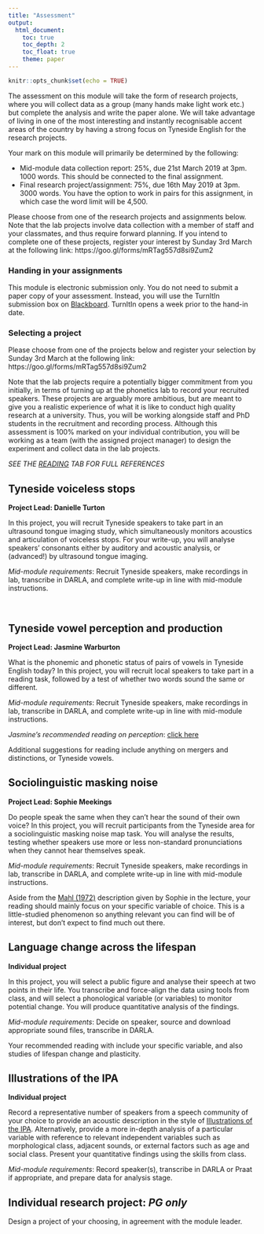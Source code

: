 ```yaml
---
title: "Assessment"
output: 
  html_document:
    toc: true
    toc_depth: 2
    toc_float: true
    theme: paper
---
```



```r
knitr::opts_chunk$set(echo = TRUE)
```
The assessment on this module will take the form of research projects, where you will collect data as a group (many hands make light work etc.) but complete the analysis and write the paper alone.  We will take advantage of living in one of the most interesting and instantly recognisable accent areas of the country by having a strong focus on Tyneside English for the research projects.


Your mark on this module will primarily be determined by the following:

* Mid-module data collection report: 25%, due 21st March 2019 at 3pm. 1000 words. This should be connected to the final assignment.
* Final research project/assignment: 75%, due 16th May 2019 at 3pm. 3000 words. You have the option to work in pairs for this assignment, in which case the word limit will be 4,500.

Please choose from one of the research projects and assignments below.  Note that the lab projects involve data collection with a member of staff and your classmates, and thus require forward planning.  If you intend to complete one of these projects, register your interest by Sunday 3rd March at the following link:
https://goo.gl/forms/mRTag557d8si9Zum2


### Handing in your assignments
This module is electronic submission only.  You do not need to submit a paper copy of your assessment. Instead, you will use the TurnItIn submission box on [Blackboard](https://blackboard.ncl.ac.uk/).  TurnItIn opens a week prior to the hand-in date.

### Selecting a project
Please choose from one of the projects below and register your selection by Sunday 3rd March at the following link:
https://goo.gl/forms/mRTag557d8si9Zum2

Note that the lab projects require a potentially bigger commitment from you initially, in terms of turning up at the phonetics lab to record your recruited speakers.  These projects are arguably more ambitious, but are meant to give you a realistic experience of what it is like to conduct high quality research at a university.  Thus, you will be working alongside staff and PhD students in the recruitment and recording process.  Although this assessment is 100% marked on your individual contribution, you will be working as a team (with the assigned project manager) to design the experiment and collect data in the lab projects.

*SEE THE [READING](reading.html) TAB FOR FULL REFERENCES*

## Tyneside voiceless stops
**Project Lead: Danielle Turton**

In this project, you will recruit Tyneside speakers to take part in an ultrasound tongue imaging study, which simultaneously monitors acoustics and articulation of voiceless stops.  For your write-up, you will analyse speakers’ consonants either by auditory and acoustic analysis, or (advanced!) by ultrasound tongue imaging.


*Mid-module requirements*: Recruit Tyneside speakers, make recordings in lab, transcribe in DARLA, and complete write-up in line with mid-module instructions.


<BR>

## Tyneside vowel perception and production
**Project Lead: Jasmine Warburton**

What is the phonemic and phonetic status of pairs of vowels in Tyneside English today?  In this project, you will recruit local speakers to take part in a reading task, followed by a test of whether two words sound the same or different.  

*Mid-module requirements*: Recruit Tyneside speakers, make recordings in lab, transcribe in DARLA, and complete write-up in line with mid-module instructions.

*Jasmine's recommended reading on perception*: [click here](https://newcastle-my.sharepoint.com/:u:/g/personal/ndmt5_newcastle_ac_uk/EVe2UL3doB9Gs-fP3_9uTEwBI6H3GiL1aX_Yjk4uOZqLgg?e=BwKvbQ)

Additional suggestions for reading include anything on mergers and distinctions, or Tyneside vowels.

## Sociolinguistic masking noise
**Project Lead: Sophie Meekings**

Do people speak the same when they can’t hear the sound of their own voice?  In this project, you will recruit participants from the Tyneside area for a sociolinguistic masking noise map task.  You will analyse the results, testing whether speakers use more or less non-standard pronunciations when they cannot hear themselves speak.

*Mid-module requirements*: Recruit Tyneside speakers, make recordings in lab, transcribe in DARLA, and complete write-up in line with mid-module instructions.

Aside from the [Mahl (1972)](https://books.google.co.uk/books?hl=en&lr=&id=bfdFBQAAQBAJ&oi=fnd&pg=PA211&dq=mahl+1972%5D&ots=Skxq9p2aEi&sig=ojKmT-zLbqBiPzxecr0yEcQg03U#v=onepage&q&f=false) description given by Sophie in the lecture, your reading should mainly focus on your specific variable of choice.  This is a little-studied phenomenon so anything relevant you can find will be of interest, but don't expect to find much out there.


## Language change across the lifespan
**Individual project**

In this project, you will select a public figure and analyse their speech at two points in their life.  You transcribe and force-align the data using tools from class, and will select a phonological variable (or variables) to monitor potential change.  You will produce quantitative analysis of the findings.

*Mid-module requirements*: Decide on speaker, source and download appropriate sound files, transcribe in DARLA.

Your recommended reading with include your specific variable, and also studies of lifespan change and plasticity.

## Illustrations of the IPA
**Individual project**

Record a representative number of speakers from a speech community of your choice to provide an acoustic description in the style of [Illustrations of the IPA](https://www.cambridge.org/core/journals/journal-of-the-international-phonetic-association/illustrations-of-the-ipa).  Alternatively, provide a more in-depth analysis of a particular variable with reference to relevant independent variables such as morphological class, adjacent sounds, or external factors such as age and social class.  Present your quantitative findings using the skills from class.

*Mid-module requirements*: Record speaker(s), transcribe in DARLA or Praat if appropriate, and prepare data for analysis stage.


## Individual research project: *PG only*
Design a project of your choosing, in agreement with the module leader.  